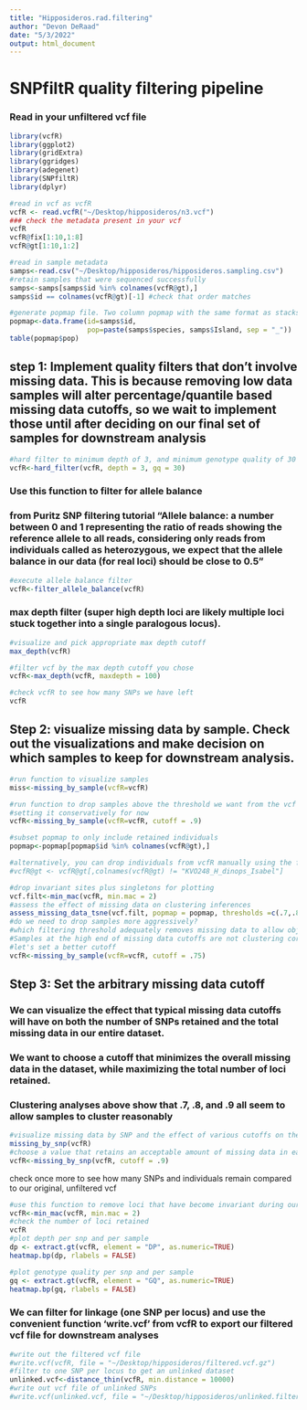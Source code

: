 ```yaml
---
title: "Hipposideros.rad.filtering"
author: "Devon DeRaad"
date: "5/3/2022"
output: html_document
---
```


# SNPfiltR quality filtering pipeline
### Read in your unfiltered vcf file
```r
library(vcfR)
library(ggplot2)
library(gridExtra)
library(ggridges)
library(adegenet)
library(SNPfiltR)
library(dplyr)

#read in vcf as vcfR
vcfR <- read.vcfR("~/Desktop/hipposideros/n3.vcf")
### check the metadata present in your vcf
vcfR
vcfR@fix[1:10,1:8]
vcfR@gt[1:10,1:2]

#read in sample metadata
samps<-read.csv("~/Desktop/hipposideros/hipposideros.sampling.csv")
#retain samples that were sequenced successfully
samps<-samps[samps$id %in% colnames(vcfR@gt),]
samps$id == colnames(vcfR@gt)[-1] #check that order matches

#generate popmap file. Two column popmap with the same format as stacks, and the columns must be named 'id' and 'pop'
popmap<-data.frame(id=samps$id,
                   pop=paste(samps$species, samps$Island, sep = "_"))
table(popmap$pop)
```

## step 1: Implement quality filters that don't involve missing data. This is because removing low data samples will alter percentage/quantile based missing data cutoffs, so we wait to implement those until after deciding on our final set of samples for downstream analysis
```r
#hard filter to minimum depth of 3, and minimum genotype quality of 30
vcfR<-hard_filter(vcfR, depth = 3, gq = 30)
```

### Use this function to filter for allele balance
### from Puritz SNP filtering tutorial "Allele balance: a number between 0 and 1 representing the ratio of reads showing the reference allele to all reads, considering only reads from individuals called as heterozygous, we expect that the allele balance in our data (for real loci) should be close to 0.5"
```r
#execute allele balance filter
vcfR<-filter_allele_balance(vcfR)
```

### max depth filter (super high depth loci are likely multiple loci stuck together into a single paralogous locus).
```r
#visualize and pick appropriate max depth cutoff
max_depth(vcfR)

#filter vcf by the max depth cutoff you chose
vcfR<-max_depth(vcfR, maxdepth = 100)
```


```r
#check vcfR to see how many SNPs we have left
vcfR
```

## Step 2: visualize missing data by sample. Check out the visualizations and make decision on which samples to keep for downstream analysis.
```r
#run function to visualize samples
miss<-missing_by_sample(vcfR=vcfR)

#run function to drop samples above the threshold we want from the vcf
#setting it conservatively for now
vcfR<-missing_by_sample(vcfR=vcfR, cutoff = .9)

#subset popmap to only include retained individuals
popmap<-popmap[popmap$id %in% colnames(vcfR@gt),]

#alternatively, you can drop individuals from vcfR manually using the following syntax, if a strict cutoff doesn't work for your dataset
#vcfR@gt <- vcfR@gt[,colnames(vcfR@gt) != "KVO248_H_dinops_Isabel"]
```

```r
#drop invariant sites plus singletons for plotting
vcf.filt<-min_mac(vcfR, min.mac = 2)
#assess the effect of missing data on clustering inferences
assess_missing_data_tsne(vcf.filt, popmap = popmap, thresholds =c(.7,.8,.9, 1), clustering = FALSE)
#do we need to drop samples more aggressively?
#which filtering threshold adequately removes missing data to allow objective clustering?
#Samples at the high end of missing data cutoffs are not clustering correctly and dragging this whole enterprise down
#let's set a better cutoff
vcfR<-missing_by_sample(vcfR=vcfR, cutoff = .75)
```

## Step 3: Set the arbitrary missing data cutoff
### We can visualize the effect that typical missing data cutoffs will have on both the number of SNPs retained and the total missing data in our entire dataset.
### We want to choose a cutoff that minimizes the overall missing data in the dataset, while maximizing the total number of loci retained.
### Clustering analyses above show that .7, .8, and .9 all seem to allow samples to cluster reasonably
```r
#visualize missing data by SNP and the effect of various cutoffs on the missingness of each sample
missing_by_snp(vcfR)
#choose a value that retains an acceptable amount of missing data in each sample, and maximizes SNPs retained while minimizing overall missing data, and filter vcf
vcfR<-missing_by_snp(vcfR, cutoff = .9)
```


check once more to see how many SNPs and individuals remain compared to our original, unfiltered vcf
```r
#use this function to remove loci that have become invariant during our filtering procedure plus singletons which don't contribute to phylogenetic signal
vcfR<-min_mac(vcfR, min.mac = 2)
#check the number of loci retained
vcfR
#plot depth per snp and per sample
dp <- extract.gt(vcfR, element = "DP", as.numeric=TRUE)
heatmap.bp(dp, rlabels = FALSE)

#plot genotype quality per snp and per sample
gq <- extract.gt(vcfR, element = "GQ", as.numeric=TRUE)
heatmap.bp(gq, rlabels = FALSE)
```

### We can filter for linkage (one SNP per locus) and use the convenient function 'write.vcf' from vcfR to export our filtered vcf file for downstream analyses
```r
#write out the filtered vcf file
#write.vcf(vcfR, file = "~/Desktop/hipposideros/filtered.vcf.gz")
#filter to one SNP per locus to get an unlinked dataset
unlinked.vcf<-distance_thin(vcfR, min.distance = 10000)
#write out vcf file of unlinked SNPs
#write.vcf(unlinked.vcf, file = "~/Desktop/hipposideros/unlinked.filtered.vcf.gz")
```